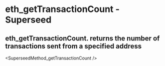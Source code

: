 # eth_getTransactionCount  - Superseed

## eth_getTransactionCount. returns the number of transactions sent from a specified address


<SuperseedMethod_getTransactionCount />
